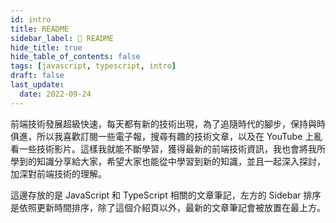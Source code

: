 ```yaml
---
id: intro
title: README
sidebar_label: 📢 README
hide_title: true
hide_table_of_contents: false
tags: [javascript, typescript, intro]
draft: false
last_update:
  date: 2022-09-24
---
```


前端技術發展超級快速，每天都有新的技術出現，為了追隨時代的腳步，保持與時俱進，所以我喜歡訂閱一些電子報，搜尋有趣的技術文章，以及在 YouTube 上亂看一些技術影片。這樣我就能不斷學習，獲得最新的前端技術資訊，我也會將我所學到的知識分享給大家，希望大家也能從中學習到新的知識，並且一起深入探討，加深對前端技術的理解。

這邊存放的是 JavaScript 和 TypeScript 相關的文章筆記，左方的 Sidebar 排序是依照更新時間排序，除了這個介紹頁以外，最新的文章筆記會被放置在最上方。
